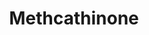 ---
title: Methcathinone
aka:
  - ephedrone
  - methcat
duration_chart_title: Oral Duration of Methcathinone
duration_chart:
  total: 4–6 hours
  onset: 15m
  coming_up: 30m
  plateau: 135m
  coming_down: 90m
  after_effects: 4h
positive_effects: euphoria, stimulation, increased sociability
neutral_effects: decreased appetite, increased heart rate
negative_effects: muscle tension, insomnia, anxiety
image_location: /src/assets/Images/Methcathinone/Methcathinone (structural formula).png
dosage_table:
  title: Oral Dosage of Methcathinone
  threshold: 25 mg
  light: 50–100 mg
  common: 100–200 mg
  strong: 200–300 mg
  heavy: 300+ mg
--- 